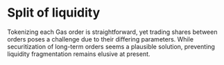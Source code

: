 # Split of liquidity

Tokenizing each Gas order is straightforward, yet trading shares between orders poses a challenge due to their differing parameters. While securitization of long-term orders seems a plausible solution, preventing liquidity fragmentation remains elusive at present.

